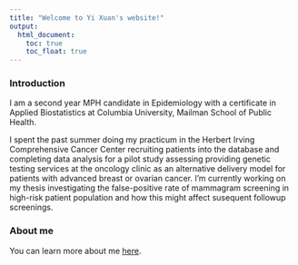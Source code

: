 ```yaml
---
title: "Welcome to Yi Xuan's website!"
output: 
  html_document:
    toc: true
    toc_float: true
---
```


### Introduction

I am a second year MPH candidate in Epidemiology with a certificate in Applied Biostatistics at Columbia University, Mailman School of Public Health.

I spent the past summer doing my practicum in the Herbert Irving Comprehensive Cancer Center recruiting patients into the database and completing data analysis for a pilot study assessing providing genetic testing services at the oncology clinic as an alternative delivery model for patients with advanced breast or ovarian cancer. I'm currently working on my thesis investigating the false-positive rate of mammagram screening in high-risk patient population and how this might affect susequent followup screenings. 

### About me
You can learn more about me [here](about.html).

